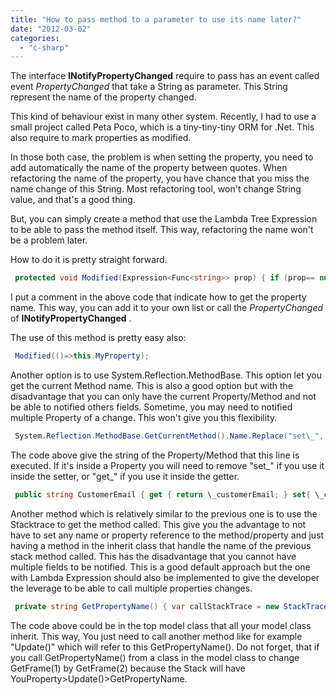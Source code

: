 ```yaml
---
title: "How to pass method to a parameter to use its name later?"
date: "2012-03-02"
categories: 
  - "c-sharp"
---
```


The interface **INotifyPropertyChanged** require to pass has an event called event _PropertyChanged_ that take a String as parameter. This String represent the name of the property changed.

This kind of behaviour exist in many other system. Recently, I had to use a small project called Peta Poco, which is a tiny-tiny-tiny ORM for .Net. This also require to mark properties as modified.

In those both case, the problem is when setting the property, you need to add automatically the name of the property between quotes. When refactoring the name of the property, you have chance that you miss the name change of this String. Most refactoring tool, won't change String value, and that's a good thing.

But, you can simply create a method that use the Lambda Tree Expression to be able to pass the method itself. This way, refactoring the name won't be a problem later.

How to do it is pretty straight forward.


```csharp
 protected void Modified(Expression<Func<string>> prop) { if (prop== null){ throw new ArgumentNullException("prop", @"You must have selected a method"); } var body = prop.Body as MemberExpression; if (body == null) throw new ArgumentException("The body must be a member expression"); //USE : body.Member.Name } } 
```

I put a comment in the above code that indicate how to get the property name. This way, you can add it to your own list or call the _PropertyChanged_ of **INotifyPropertyChanged** .

The use of this method is pretty easy also:


```csharp
 Modified(()=>this.MyProperty); 
```

Another option is to use System.Reflection.MethodBase. This option let you get the current Method name. This is also a good option but with the disadvantage that you can only have the current Property/Method and not be able to notified others fields. Sometime, you may need to notified multiple Property of a change. This won't give you this flexibility.


```csharp
 System.Reflection.MethodBase.GetCurrentMethod().Name.Replace("set\_", string.Empty) 
```

The code above give the string of the Property/Method that this line is executed. If it's inside a Property you will need to remove "set\_" if you use it inside the setter, or "get\_" if you use it inside the getter.


```csharp
 public string CustomerEmail { get { return \_customerEmail; } set{ \_customerEmail = value; Modified(System.Reflection.MethodBase.GetCurrentMethod().Name.Replace("set\_", string.Empty)); } } 
```

Another method which is relatively similar to the previous one is to use the Stacktrace to get the method called. This give you the advantage to not have to set any name or property reference to the method/property and just having a method in the inherit class that handle the name of the previous stack method called. This has the disadvantage that you cannot have multiple fields to be notified. This is a good default approach but the one with Lambda Expression should also be implemented to give the developer the leverage to be able to call multiple properties changes.


```csharp
 private string GetPropertyName() { var callStackTrace = new StackTrace(); var propertyFrame = callStackTrace.GetFrame(1); var properyAccessorName = propertyFrame.GetMethod().Name; return properyAccessorName.Replace("get\_","").Replace("set\_",""); } 
```

The code above could be in the top model class that all your model class inherit. This way, You just need to call another method like for example "Update()" which will refer to this GetPropertyName(). Do not forget, that if you call GetPropertyName() from a class in the model class to change GetFrame(1) by GetFrame(2) because the Stack will have YouProperty>Update()>GetPropertyName.
